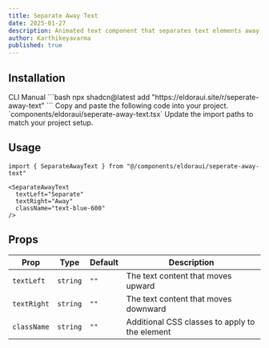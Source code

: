 ```yaml
---
title: Separate Away Text
date: 2025-01-27
description: Animated text component that separates text elements away from each other with vertical motion effects.
author: Karthikeyavarma
published: true
---
```


<ComponentPreview name="seperate-away-text-demo" />

## Installation

<Tabs defaultValue="cli">
  <TabsList>
    <TabsTrigger value="cli">CLI</TabsTrigger>
    <TabsTrigger value="manual">Manual</TabsTrigger>
  </TabsList>
  <TabsContent value="cli">
    ```bash 
    npx shadcn@latest add "https://eldoraui.site/r/seperate-away-text"
    ```
  </TabsContent>
  <TabsContent value="manual">
    <Steps>
      <Step>Copy and paste the following code into your project.</Step>
      `components/eldoraui/seperate-away-text.tsx`
      <ComponentSource name="seperate-away-text" />
      <Step>Update the import paths to match your project setup.</Step>
    </Steps>
  </TabsContent>
</Tabs>

## Usage

```tsx showLineNumbers
import { SeparateAwayText } from "@/components/eldoraui/seperate-away-text"
```

```tsx showLineNumbers
<SeparateAwayText 
  textLeft="Separate"
  textRight="Away"
  className="text-blue-600"
/>
```

## Props

| Prop        | Type     | Default | Description                                    |
| ----------- | -------- | ------- | ---------------------------------------------- |
| `textLeft`  | `string` | `""`    | The text content that moves upward             |
| `textRight` | `string` | `""`    | The text content that moves downward           |
| `className` | `string` | `""`    | Additional CSS classes to apply to the element |
